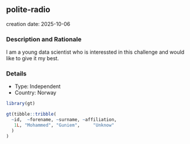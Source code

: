 
## polite-radio
creation date: 2025-10-06


### Description and Rationale

I am a young data scientist who is interessted in this challenge and would like to give it my best.

### Details

* Type: Independent
* Country: Norway

```r
library(gt)

gt(tibble::tribble(
  ~id,  ~forename, ~surname, ~affiliation,
   1L, "Mohammed", "Guniem",     "Unknow"
  )
)
```

